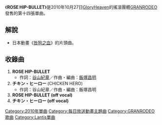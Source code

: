 {{Infobox song
| name       = ROSE HIP-BULLET
| type       = [[單曲|單曲]]
| artist     = [[GRANRODEO|GRANRODEO]]
| cover      = 
| released   = 2010年10月27日
| recorded   = 2010年
| genre      = [[Rock|Rock]]
| length     = 
| label      = [[Lantis|Lantis]]（[[GloryHeaven|GloryHeaven]]）
| producer   = [[GRANRODEO|GRANRODEO]]
| chart_position = *週間最高順位7位（[[Oricon|Oricon]]）
* 單日最高順位4位（[[Oricon|Oricon]]）
* 2010年10月度月間排行38位（[[Oricon|Oricon]]）
* 2010年度排行399位（[[Oricon|Oricon]]）
| prev_title = [[We_wanna_R&R_SHOW|We wanna R&R SHOW]]
| prev_year  = 2010
| next_title = [[愛のWarrior|愛のWarrior]]
| next_year  = 2011
}}
《'''ROSE HIP-BULLET'''》是2010年10月27日[[ランティス|GloryHeaven]]的搖滾團體[[GRANRODEO|GRANRODEO]]發售的第十四張單曲。

== 解說 ==
*日本動畫《[[咎狗之血|咎狗之血]]》的片頭曲。

== 收錄曲 ==
# '''ROSE HIP-BULLET'''
#*作詞：[[谷山紀章|谷山紀章]]／作曲・編曲：[[飯塚昌明|飯塚昌明]]
# '''チキン・ヒーロー''' (CHICKEN HERO)
#*作詞：谷山紀章／作曲・編曲：飯塚昌明
# '''ROSE HIP-BULLET (off vocal)'''
# '''チキン・ヒーロー (off vocal)'''

{{GRANRODEO}}

{{DEFAULTSORT:ROSE HIP-BULLET}}
[[Category:2010年單曲|Category:2010年單曲]]
[[Category:每日放送動畫主題曲|Category:每日放送動畫主題曲]]
[[Category:GRANRODEO歌曲|Category:GRANRODEO歌曲]]
[[Category:Lantis單曲|Category:Lantis單曲]]

{{Single-stub}}